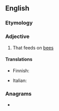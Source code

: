 ==English==

===Etymology===
{{der|en|la|apis||bee}} {{suffix|en||vorous}}

===Adjective===
{{en-adj}}

# That feeds on [[bee]]s

====Translations====
{{trans-top|that feeds on bees}}
* Finnish: {{t|fi|[[mehiläinen|mehiläisiä]] [[syövä]]}}
{{trans-mid}}
* Italian: {{t|it|apivoro}}
{{trans-bottom}}

===Anagrams===
* {{anagrams|en|a=aiooprsuv|oviparous}}